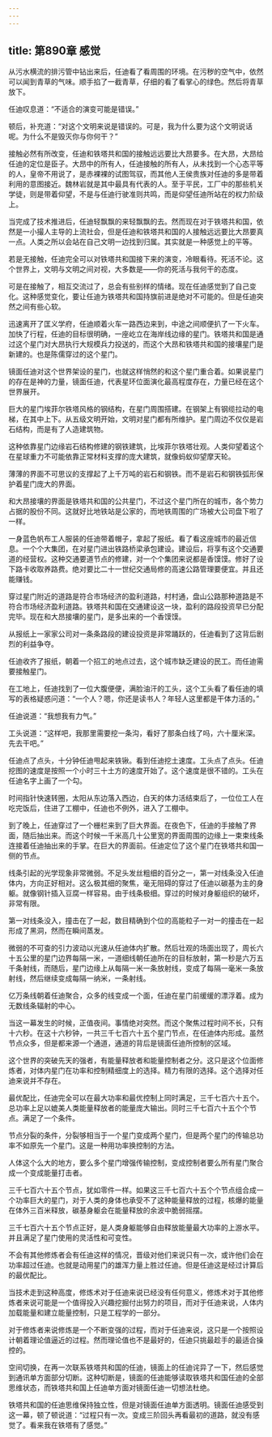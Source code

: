 ```yaml
---
---
---
```

title: 第890章 感觉
---



从污水横流的排污管中钻出来后，任迪看了看周围的环境。在污秽的空气中，依然可以闻到青草的气味。顺手掐了一截青草，仔细的看了看掌心的绿色。然后将青草放下。

任迪叹息道：“不适合的演变可能是错误。”

顿后，补充道：“对这个文明来说是错误的。可是，我为什么要为这个文明说话呢。为什么不是毁灭你与你何干？”

接触必然有所改变，任迪和铁塔共和国的接触远远要比大昂要多。在大昂，大昂给任迪的定位是臣子。大昂中的所有人，任迪接触的所有人，从未找到一个心态平等的人，皇帝不用说了，是赤裸裸的试图驾驭，而其他人王侯贵族对任迪的多是带着利用的意图接近。魏林岩就是其中最具有代表的人。至于平民，工厂中的那些机关学徒，则是带着仰望，不是与任迪行驶准则共鸣，而是仰望任迪所站在的权力阶级上。

当完成了技术推进后，任迪轻飘飘的来轻飘飘的去。然而现在对于铁塔共和国，依然是一小撮人主导的上流社会，但是任迪和铁塔共和国的人接触远远要比大昂要真一点。人类之所以会站在自己文明一边找到归属。其实就是一种感觉上的平等。

若是无接触，任迪完全可以对铁塔共和国接下来的演变，冷眼看待。死活不论。这个世界上，文明与文明之间对视，大多数是——你的死活与我何干的态度。

可是在接触了，相互交流过了，总会有些别样的情绪。现在任迪感觉到了自己变化。这种感觉变化，要让任迪为铁塔共和国持旗前进是绝对不可能的。但是任迪突然之间有些心软。

迅速离开了匡义学府，任迪顺着火车一路西边来到，中途之间顺便扒了一下火车。加快了行程，任迪的目标很明确，一座屹立在海岸线边缘的星门。铁塔共和国是通过这个星门对大昂执行大规模兵力投送的，而这个大昂和铁塔共和国的接壤星门是新建的。也是陈儒穿过的这个星门。

镜面任迪对这个世界架设的星门，也就这样悄然的和这个星门重合着。如果说星门的存在是神的力量，镜面任迪，代表星环位面演化最高程度存在，力量已经在这个世界展开。

巨大的星门埃菲尔铁塔风格的钢结构，在星门周围搭建。在钢架上有钢缆拉动的电梯，在其中上下。从五级文明开始，文明对星门都有所维护。星门周边不仅仅是岩石结构，而是有了人造建筑物。

这种依靠星门边缘岩石结构修建的钢铁建筑，比埃菲尔铁塔壮观。人类仰望着这个在星球重力不可能依靠正常材料支撑的庞大建筑，就像蚂蚁仰望摩天轮。

薄薄的界面不可思议的支撑起了上千万吨的岩石和钢铁。而不是岩石和钢铁弧形保护着星门庞大的界面。

和大昂接壤的界面是铁塔共和国的公共星门，不过这个星门所在的城市，各个势力占据的股份不同。这就好比地铁站是公家的，而地铁周围的广场被大公司盘下啦了一样。

一身蓝色帆布工人服装的任迪带着帽子，拿起了报纸。看了看这座城市的最近信息。一个个大集团，在对星门进出铁路桥梁承包建设。建设后，将享有这个交通要道的经营权。这种交通要道节点的修建，对一个个集团来说都是香馍馍。修好了设下路卡收取养路费。绝对要比二十一世纪交通局修的高速公路管理要便宜。并且还能赚钱。

穿过星门附近的道路是符合市场经济的盈利道路，村村通，盘山公路那种道路是不符合市场经济盈利道路。铁塔共和国在交通建设这一块，盈利的路段投资早已分配完毕。现在和大昂接壤的星门，是多出来的一个香馍馍。

从报纸上一家家公司对一条条路段的建设投资是非常踊跃的，任迪看到了这背后剧烈的利益争夺。

任迪收齐了报纸，朝着一个招工的地点过去，这个城市缺乏建设的民工。而任迪需要接触星门。

在工地上，任迪找到了一位大腹便便，满脸油汗的工头，这个工头看了看任迪的填写的表格疑惑问道：“一个人？嗯，你还是读书人？年轻人这里都是干体力活的。”

任迪说道：“我想我有力气。”

工头说道：“这样吧，我那里需要挖一条沟，看好了那条白线了吗，六十厘米深。先去干吧。”

任迪点了点头，十分钟任迪甩起来铁锹。看到任迪挖土速度。工头点了点头。任迪挖图的速度是按照一个小时三十土方的速度开始了。这个速度是很不错的。工头在任迪名字上画了一个勾。

时间指针快速转圈，太阳从东边落入西边，白天的体力活结束后了，一位位工人在吃完饭后，住进了工棚中，任迪也不例外，进入了工棚中。

到了晚上，任迪穿过了一个栅栏来到了巨大界面。在夜色下，任迪的手接触了界面，随后抽出来。而这个时候一千米高几十公里宽的界面周围的边缘上一束束线条连接着任迪抽出来的手掌。在巨大的界面前。任迪定位了这个星门在铁塔共和国一侧的节点。

线条引起的光学现象非常微弱。不足头发丝粗细的百分之一，第一对线条没入任迪体内，方向正好相对。这么极其细的聚焦，毫无阻碍的穿过了任迪以碳基为主的身躯。就像钢针插入豆腐一样容易。由于线条极细。穿过的时候对身躯组织的破坏，非常有限。

第一对线条没入，撞击在了一起，数目精确到个位的高能粒子一对一的撞击在一起形成了黑洞，然而在瞬间蒸发。

微弱的不可查的引力波动以光速从任迪体内扩散。然后壮观的场面出现了，周长六十五公里的星门边界每隔一米，一道细线朝任迪所在的目标放射，第一秒是六万五千条射线，而随后，星门边缘上从每隔一米一条放射线，变成了每隔一毫米一条放射线，然后继续变成每隔一纳米，一条射线。

亿万条线朝着任迪聚合，众多的线变成一个面，任迪在星门前缓缓的漂浮着。成为无数线条辐射的中心。

当这一幕发生的时候，正值夜间。事情绝对突然。而这个聚焦过程时间不长，只有十六秒。在这十六秒钟，一共三千七百六十五个星门节点，在任迪体内形成。虽然节点众多，但是都来源一个通道，通道的背后是镜面任迪所控制的区域。

这个世界的突破先天的强者，有能量释放者和能量控制者之分。这只是这个位面修炼者，对体内星门在功率和控制精细度上的选择。精力有限的选择。这个选择对任迪来说并不存在。

最优配比，任迪完全可以在最大功率和最优控制上同时满足，三千七百六十五个。总功率上足以媲美人类能量释放者的能量庞大输出。同时三千七百六十五个个节点。满足了一个条件。

节点分裂的条件，分裂够相当于一个星门变成两个星门，但是两个星门的传输总功率不如原先一个星门。这是一种用功率换控制的方法。

人体这个么大的地方，要么多个星门增强传输控制，变成控制者要么所有星门聚合成一个变成能量打击者。

三千七百六十五个节点，犹如零件一样。如果这三千七百六十五个个节点组合成一个功率巨大的星门，对于人类的身体也承受不了这种能量释放的过程，核爆的能量在体外三百米释放，碳基身躯会在能量释放的余波中脆弱摇摆。

三千七百六十五个节点正好，是人类身躯能够自由释放能量最大功率的上游水平。并且满足了星门使用的灵活性和可变性。

不会有其他修炼者会有任迪这样的情况，晋级对他们来说只有一次，或许他们会在功率超过任迪。也就是动用星门的雄浑力量上胜过任迪。但是任迪这是经过计算后的最优配比。

当技术走到这种高度，修炼术对于任迪来说已经没有任何意义，修炼术对于其他修炼者来说可能是一个值得投入兴趣挖掘付出努力的项目，而对于任迪来说，人体内加载能量和建立能量控制，只是工程学的一部分。

对于修炼者来说修炼是一个不断变强的过程，而对于任迪来说，这只是一个按照设计朝着理论值逼近的过程。然而理论值也不是最好的，任迪只挑最趁手的最适合操控的。

空间切换，在再一次联系铁塔共和国的任迪，镜面上的任迪诧异了一下，然后感觉到通讯单方面部分切断。这种切断是，镜面的任迪能够读取铁塔共和国任迪的全部思维状态，而铁塔共和国上任迪单方面对镜面任迪一切想法杜绝。

铁塔共和国的任迪思维保持独立性，但是对镜面任迪单方面透明。镜面任迪感受到这一幕，顿了顿说道：“过程只有一次。变成三阶回头再看最初的道路，就没有感觉了。看来我在铁塔有了感觉。”